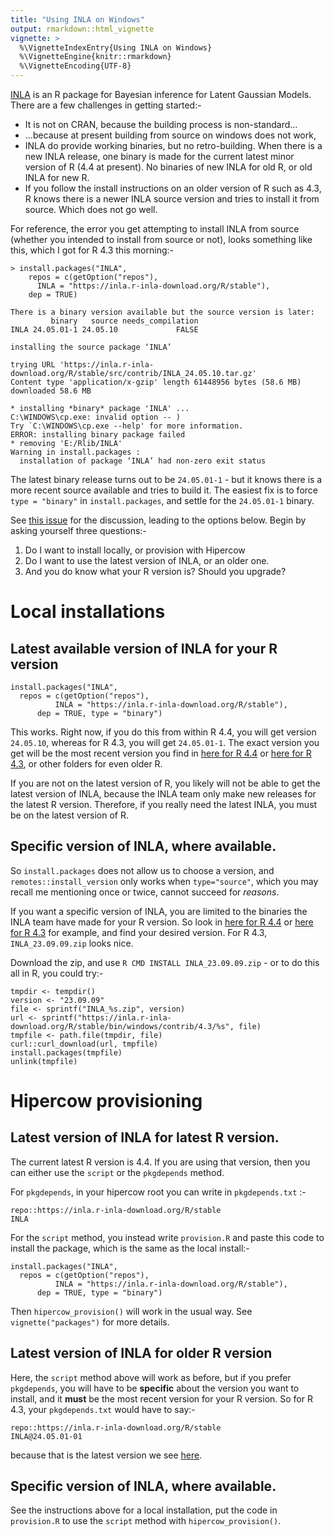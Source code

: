 ```yaml
---
title: "Using INLA on Windows"
output: rmarkdown::html_vignette
vignette: >
  %\VignetteIndexEntry{Using INLA on Windows}
  %\VignetteEngine{knitr::rmarkdown}
  %\VignetteEncoding{UTF-8}
---
```


[INLA](https://www.r-inla.org) is an R package for Bayesian inference for Latent
Gaussian Models. There are a few challenges in getting started:-

* It is not on CRAN, because the building process is non-standard...
* ...because at present building from source on windows does not work,
* INLA do provide working binaries, but no retro-building. When there 
  is a new INLA release, one binary is made for the current latest
  minor version of R (4.4 at present). No binaries of new INLA for old R,
  or old INLA for new R.
* If you follow the install instructions on an older version of R such
  as 4.3, R knows there is a newer INLA source version
  and tries to install it from source. Which does not go well.
  
For reference, the error you get attempting to install INLA from source
(whether you intended to install from source or not), looks something
like this, which I got for R 4.3 this morning:-

```
> install.packages("INLA",
    repos = c(getOption("repos"),
      INLA = "https://inla.r-inla-download.org/R/stable"), 
    dep = TRUE) 

There is a binary version available but the source version is later:
         binary   source needs_compilation
INLA 24.05.01-1 24.05.10             FALSE

installing the source package ‘INLA’

trying URL 'https://inla.r-inla-download.org/R/stable/src/contrib/INLA_24.05.10.tar.gz'
Content type 'application/x-gzip' length 61448956 bytes (58.6 MB)
downloaded 58.6 MB

* installing *binary* package 'INLA' ...
C:\WINDOWS\cp.exe: invalid option -- )
Try `C:\WINDOWS\cp.exe --help' for more information.
ERROR: installing binary package failed
* removing 'E:/Rlib/INLA'
Warning in install.packages :
  installation of package ‘INLA’ had non-zero exit status
```

The latest binary release turns out to be `24.05.01-1` - but
it knows there is a more recent source available and tries to build it. 
The easiest fix is to force `type = "binary"` in `install.packages`, 
and settle for the `24.05.01-1` binary. 

See [this issue](https://github.com/hrue/r-inla/issues/99) for the
discussion, leading to the options below. Begin by asking yourself
three questions:-

  1. Do I want to install locally, or provision with Hipercow
  2. Do I want to use the latest version of INLA, or an older one.
  3. And you do know what your R version is? Should you upgrade?
  
# Local installations

## Latest available version of INLA for your R version

```
install.packages("INLA", 
  repos = c(getOption("repos"), 
          INLA = "https://inla.r-inla-download.org/R/stable"), 
	  dep = TRUE, type = "binary")
```

This works. Right now, if you do this from within R 4.4, you will
get version `24.05.10`, whereas for R 4.3, you will get `24.05.01-1`.
The exact version you get will be the most recent version you
find in [here for R 4.4](https://inla.r-inla-download.org/R/stable/bin/windows/contrib/4.4/)
or [here for R 4.3](https://inla.r-inla-download.org/R/stable/bin/windows/contrib/4.3/),
or other folders for even older R.

If you are not on the latest version of R, you likely will not be
able to get the latest version of INLA, because the INLA team only
make new releases for the latest R version. Therefore, if you really
need the latest INLA, you must be on the latest version of R.

## Specific version of INLA, where available.

So `install.packages` does not allow us to choose a version, and
`remotes::install_version` only works when `type="source"`, which
you may recall me mentioning once or twice, cannot succeed for
*reasons*. 

If you want a specific version of INLA, you are limited to the binaries the 
INLA team have made for your R version. So look in
[here for R 4.4](https://inla.r-inla-download.org/R/stable/bin/windows/contrib/4.4/)
or [here for R 4.3](https://inla.r-inla-download.org/R/stable/bin/windows/contrib/4.3/) 
for example, and find your desired version. For R 4.3, `INLA_23.09.09.zip` looks nice.

Download the zip, and use `R CMD INSTALL INLA_23.09.09.zip` - or to do this all in
R, you could try:-


```
tmpdir <- tempdir()
version <- "23.09.09"
file <- sprintf("INLA_%s.zip", version)
url <- sprintf("https://inla.r-inla-download.org/R/stable/bin/windows/contrib/4.3/%s", file)
tmpfile <- path.file(tmpdir, file)
curl::curl_download(url, tmpfile)
install.packages(tmpfile)
unlink(tmpfile)
```

# Hipercow provisioning

## Latest version of INLA for latest R version.

The current latest R version is 4.4. If you are using that version, then
you can either use the `script` or the `pkgdepends` method.

For `pkgdepends`, in your hipercow root you can write in `pkgdepends.txt` :-

```
repo::https://inla.r-inla-download.org/R/stable
INLA
```

For the `script` method, you instead write `provision.R` and paste
this code to install the package, which is the same as the local install:-

```
install.packages("INLA", 
  repos = c(getOption("repos"), 
          INLA = "https://inla.r-inla-download.org/R/stable"), 
	  dep = TRUE, type = "binary")
```

Then `hipercow_provision()` will work in the usual way. See `vignette("packages")` for more details.

## Latest version of INLA for older R version

Here, the `script` method above will work as before, but if you
prefer `pkgdepends`, you will have to be **specific** about
the version you want to install, and it **must** be the most recent
version for your R version. So for R 4.3, your `pkgdepends.txt` 
would have to say:-

```
repo::https://inla.r-inla-download.org/R/stable
INLA@24.05.01-01
```

because that is the latest version we see [here](https://inla.r-inla-download.org/R/stable/bin/windows/contrib/4.3/).

## Specific version of INLA, where available.

See the instructions above for a local installation, put the
code in `provision.R` to use the `script` method with 
`hipercow_provision()`. 
